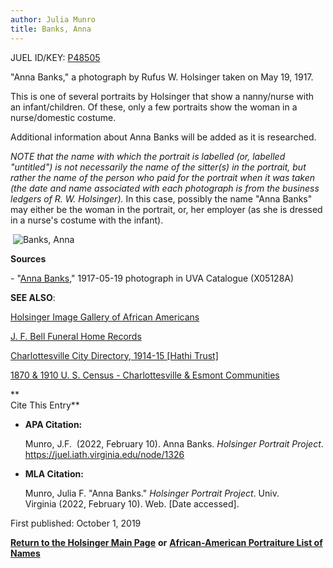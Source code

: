 ```yaml
---
author: Julia Munro
title: Banks, Anna
---
```

JUEL ID/KEY: [P48505](http://juel.iath.virginia.edu/public_person?person=48505 "P48505")

"Anna Banks," a photograph by Rufus W. Holsinger taken on May 19, 1917.

This is one of several portraits by Holsinger that show a nanny/nurse with an infant/children. Of these, only a few portraits show the woman in a nurse/domestic costume. 

  
Additional information about Anna Banks will be added as it is researched.  
  

_NOTE that the name with which the portrait is labelled (or, labelled "untitled") is not necessarily the name of the sitter(s) in the portrait, but rather the name of the person who paid for the portrait when it was taken (the date and name associated with each photograph is from the business ledgers of R. W. Holsinger)._ In this case, possibly the name "Anna Banks" may either be the woman in the portrait, or, her employer (as she is dressed in a nurse's costume with the infant). 

 ![Banks, Anna](https://iiif.lib.virginia.edu/iiif/uva-lib:1047978/full/778,561/0/default.jpg "Banks, Anna")

**Sources**

\- "[Anna Banks](https://search.lib.virginia.edu/catalog/uva-lib:1047978#?c=0&m=0&s=0&cv=0&xywh=-105%2C-137%2C4411%2C3270 "Banks, Anna")," 1917-05-19 photograph in UVA Catalogue (X05128A) 

**SEE ALSO**:

[Holsinger Image Gallery of African Americans](http://rwholsingerphotos.org/images.php "Holsinger Image Gallery of African Americans")

[J. F. Bell Funeral Home Records](http://www2.vcdh.virginia.edu/afam/raceandplace/perl_scripts/funeral_search.html "J. F. Bell Funeral Home Database")

[Charlottesville City Directory, 1914-15 \[Hathi Trust\]](https://catalog.hathitrust.org/Record/101954103 "Charlottesville City Directory, 1914-15") 

[1870 & 1910 U. S. Census - Charlottesville & Esmont Communities](http://www2.vcdh.virginia.edu/afam/raceandplace/census/search_both.html "1870 & 1910 U. S. Census: Charlottesville and Esmont Communities")

**  
Cite This Entry**

*   **APA Citation:**
    
    Munro, J.F.  (2022, February 10). Anna Banks. _Holsinger Portrait Project_. https://juel.iath.virginia.edu/node/1326
    
*   **MLA Citation:**
    
    Munro, Julia F. "Anna Banks." _Holsinger Portrait Project_. Univ. Virginia (2022, February 10). Web. \[Date accessed\].
    

First published: October 1, 2019   

[**Return to the Holsinger Main Page**](http://juel.iath.virginia.edu/node/980) **or** **[African-American Portraiture List of Names](http://juel.iath.virginia.edu/node/996)**